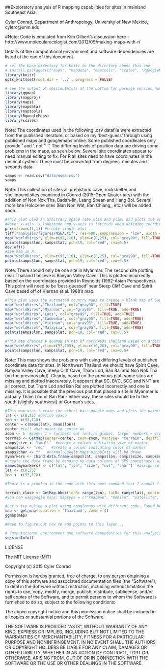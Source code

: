##Exploratory analysis of R mapping capabilities for sites in mainland Southeast Asia. 

Cyler Conrad, Department of Anthropology, University of New Mexico, cylerc@unm.edu

#Note: Code is emulated from Kim Gilbert's discussion here - http://www.molecularecologist.com/2012/09/making-maps-with-r/

Details of the computational environment and software dependencies are listed at the end of this document. 

```r
# set the base directory for knitr to the directory above this one
# install.packages(c("maps", "mapdata", "maptools", "scales", "RgoogleMaps"))
library(knitr)
opts_knit$set(root.dir = '../', progress = FALSE)
```

```r
# see the output of sessionInfo() at the bottom for package version numbers
library(ggmap)
library(mapproj)
library(maps)
library(mapdata)
library(maptools)
library(RgoogleMaps)
library(scales)
```

Note: The coordinates used in the following .csv datafile were extracted from the published literature, or based on my 'best-guess' through using published maps and googlemaps online. Some published coordinates only provide ˚ and ', not ˚ ' ''. The differing levels of position data are driving some problems in the maps, as seen below. Several site coordinates appear to need manual editing to fix. For R all sites need to have coordinates in the decimal system. These must be converted from degrees, minutes and seconds data. 

```r
samps <- read.csv("data/msea.csv")  
samps
```

Note: This collection of sites all prehistoric cave, rockshelter and shellmound sites examined in Conrad (2015-Open Quaternary) with the addition of Non Nok Tha, Badah-lin, Laang Spean and Hang Boi. Several more late Holocene sites (Ban Non Wat, Ban Chiang,, etc.) will be added soon. 

```r
#This plot uses an arbitrary space (see xlim and ylim) and plots the samps coordinates onto that defined layer. 
#Note: x-axis is longitude and y-axis is latitude when defining coordinates. 
par(mfrow=c(1,1)) #create single plot
tiff("analysis/figures/MSEA.tif", res=600, compression = "lzw", width = 4, height = 4, units="in") #save as high resolution tif
map("worldHires", xlim=c(92,110), ylim=c(0,25), col="gray90", fill=TRUE) #plot world map with defined coordinates of Southeast Asia
points(samps$lon, samps$lat, pch=19, col="red", cex=0.5) 
dev.off()
#See map in R
map("worldHires", xlim=c(92,110), ylim=c(0,25), col="gray90", fill=TRUE)
points(samps$lon, samps$lat, pch=19, col="red", cex=0.5) 
```

Note: There should only be one site in Myanmar. The second site plotting near Thailand I believe is Banyan Valley Cave. This is plotted incorrectly based on the coordinates provided in Reynolds (1992-Asian Perspectives). This point will need to be 'best-guessed' near Steep Cliff Cave and Spirit Cave based off of Kiernan et al. 1988's map.  

```r
#This plot uses the automated country maps to create a blank map of Southeast Asia, sites are added onto this layer. Note that some sites (Vietnam) are cut off of map because of the defined space in the automated maps. 
map("worldHires","Thailand", col="gray90", fill=TRUE) 
map("worldHires","Myanmar", col="gray95", fill=TRUE, add=TRUE)
map("worldHires","Laos", col="gray95", fill=TRUE, add=TRUE)
map("worldHires","Cambodia", col="gray95", fill=TRUE, add=TRUE)
map("worldHires","Vietnam", col="gray95", fill=TRUE, add=TRUE)
map("worldHires","Malaysia", col="gray95", fill=TRUE, add=TRUE)
points(samps$lon, samps$lat, pch=19, col="red", cex=0.5)  
```

```r
#This map creates a zoomed in map of northwest Thailand based on arbitrary coordinates.
map("worldHires",xlim=c(97,103), ylim=c(16,20), col="gray90", fill=TRUE)
points(samps$lon, samps$lat, pch=19, col="red", cex=0.5)  
```

Note: This map shows the problems with using differing levels of published coordinate data for sites. In Northwest Thailand we should have Spirit Cave, Banyan Valley Cave, Steep Cliff Cave, Tham Lod, Ban Rai and Non Nok Tha (on the previous plot). Clearly, based on the previous plot, some sites are missing and plotted inaccurately. It appears that SC, BVC, SCC and NNT are all correct, but Tham Lod and Ban Rai are plotted incorrectly and one is missing. It is possible that the previous plot that placed a site in Myanmar is actually Tham Lod or Ban Rai - either way, these sites should be to the south (slightly southwest) of Gorman's sites. 

```r
#This map uses terrain (or other) base google maps and plots the points as a separate layer. 
lat <- c(0,25) #define space
lon <- c(92,110) 
center = c(mean(lat), mean(lon))
center #tell what point to center on
zoom <- 5  #zoom: 1 = furthest out (entire globe), larger numbers = closer in
terrmap <- GetMap(center=center, zoom=zoom, maptype= "terrain", destfile = "analysis/figures/MSEA_Terrain.png") 
samps$size <- "small"  #create a column indicating size of marker
samps$col <- "red"   #create a column indicating color of marker
samps$char <- ""   #normal Google Maps pinpoints will be drawn
mymarkers <- cbind.data.frame(samps$lat, samps$lon, samps$size, samps$col, samps$char)   
#create the data frame by binding my data columns of GPS coordinates with the newly created columns
names(mymarkers) <- c("lat", "lon", "size", "col", "char")  #assign column headings
lat <- c(0,25) 
lon <- c(92,110) 

#There is a problem in the code with this next command that I cannot figure out...

terrain_close <- GetMap.bbox(lonR= range(lon), latR= range(lat), center= c(12.5, 101), destfile= "analysis/figures/MSEA_TerrainPoints.png", markers=mymarkers, zoom=12, maptype="terrain") 
#you can usegoogle maps: maptype = c("roadmap", "mobile", "satellite", "terrain", "hybrid", "mapmaker-roadmap", "mapmaker-hybrid")
```

```r
#Let's try making a plot using googlemaps with different code. Found here: http://www.milanor.net/blog/?p=534
map <- get_map(location = 'Thailand', zoom = 4)
ggmap(map)

#Need to figure out how to add points to this layer...
```


```r
# Computational environment and software dependencies for this analysis.
sessionInfo()
```

LICENSE
 
The MIT License (MIT)

Copyright (c) 2015 Cyler Conrad 

Permission is hereby granted, free of charge, to any person obtaining a copy
of this software and associated documentation files (the "Software"), to deal
in the Software without restriction, including without limitation the rights
to use, copy, modify, merge, publish, distribute, sublicense, and/or sell
copies of the Software, and to permit persons to whom the Software is
furnished to do so, subject to the following conditions:

The above copyright notice and this permission notice shall be included in
all copies or substantial portions of the Software.

THE SOFTWARE IS PROVIDED "AS IS", WITHOUT WARRANTY OF ANY KIND, EXPRESS OR
IMPLIED, INCLUDING BUT NOT LIMITED TO THE WARRANTIES OF MERCHANTABILITY,
FITNESS FOR A PARTICULAR PURPOSE AND NONINFRINGEMENT. IN NO EVENT SHALL THE
AUTHORS OR COPYRIGHT HOLDERS BE LIABLE FOR ANY CLAIM, DAMAGES OR OTHER
LIABILITY, WHETHER IN AN ACTION OF CONTRACT, TORT OR OTHERWISE, ARISING FROM,
OUT OF OR IN CONNECTION WITH THE SOFTWARE OR THE USE OR OTHER DEALINGS IN
THE SOFTWARE.